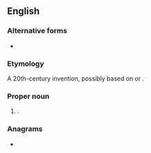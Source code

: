 {{also|darian|darían}}
==English==

===Alternative forms===
* {{l|en|Darien}}

===Etymology===
A 20th-century invention, possibly based on {{m|en|Darius}} or {{m|en|Dorian}}.

===Proper noun===
{{en-proper noun}}

# {{given name|en|unisex|from=coinages}}.

===Anagrams===
* {{anagrams|en|a=aadinr|Adrian|Adrina|Ardian|ardian|radian}}